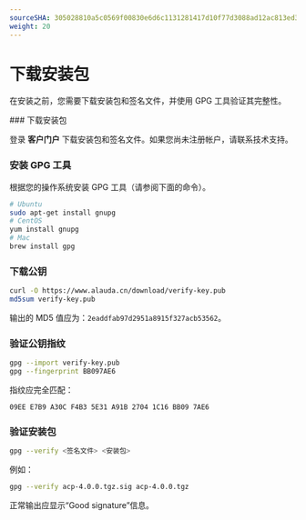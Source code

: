 ```yaml
---
sourceSHA: 305028810a5c0569f00830e6d6c1131281417d10f77d3088ad12ac813ed352de
weight: 20
---
```


# 下载安装包

在安装之前，您需要下载安装包和签名文件，并使用 GPG 工具验证其完整性。

<Steps>
  ### 下载安装包

  登录 **客户门户** 下载安装包和签名文件。如果您尚未注册帐户，请联系技术支持。

  ### 安装 GPG 工具

  根据您的操作系统安装 GPG 工具（请参阅下面的命令）。

  ```bash
  # Ubuntu
  sudo apt-get install gnupg
  # CentOS
  yum install gnupg
  # Mac
  brew install gpg
  ```

  ### 下载公钥

  ```bash
  curl -O https://www.alauda.cn/download/verify-key.pub
  md5sum verify-key.pub
  ```

  输出的 MD5 值应为：`2eaddfab97d2951a8915f327acb53562`。

  ### 验证公钥指纹

  ```bash
  gpg --import verify-key.pub
  gpg --fingerprint BB097AE6
  ```

  指纹应完全匹配：

  ```
  09EE E7B9 A30C F4B3 5E31 A91B 2704 1C16 BB09 7AE6
  ```

  ### 验证安装包

  ```bash
  gpg --verify <签名文件> <安装包>
  ```

  例如：

  ```bash
  gpg --verify acp-4.0.0.tgz.sig acp-4.0.0.tgz
  ```

  正常输出应显示“Good signature”信息。
</Steps>
